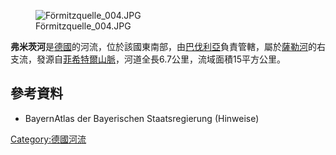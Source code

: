 {{No footnotes|time=2020-12-06T03:55:38+00:00}}
{{Coord|50|12|6.34|N|11|54|13.76|E|display=title}}
[[Image:Förmitzquelle_004.JPG|right]]

'''弗米茨河'''是[[德國|德國]]的河流，位於該國東南部，由[[巴伐利亞|巴伐利亞]]負責管轄，屬於[[薩勒河_(易北河支流)|薩勒河]]的右支流，發源自[[菲希特爾山脈|菲希特爾山脈]]，河道全長6.7公里，流域面積15平方公里。

==參考資料==
* BayernAtlas der Bayerischen Staatsregierung (Hinweise)

{{Germany-geo-stub}}
[[Category:德國河流|Category:德國河流]]